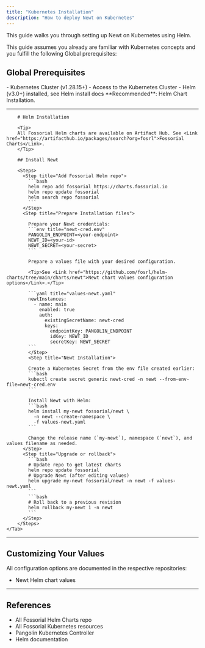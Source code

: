 ---
title: "Kubernetes Installation"
description: "How to deploy Newt on Kubernetes"
---

This guide walks you through setting up Newt on Kubernetes using Helm.

This guide assumes you already are familiar with Kubernetes concepts and you fulfill the following Global prerequisites:

## Global Prerequisites

<Check>
- Kubernetes Cluster (v1.28.15+)
- Access to the Kubernetes Cluster
- Helm (v3.0+) installed, see <Link href="https://helm.sh/docs/intro/install/">Helm install docs</Link>
</Check>

<Tip>
**Recommended**: Helm Chart Installation.
</Tip>

---

<Tabs>
	<Tab title="Helm">

		# Helm Installation

		<Tip>
		All Fossorial Helm charts are available on Artifact Hub. See <Link href="https://artifacthub.io/packages/search?org=fosrl">Fossorial Charts</Link>.
		</Tip>

		## Install Newt

		<Steps>
		  <Step title="Add Fossorial Helm repo">
		    ```bash
		    helm repo add fossorial https://charts.fossorial.io
		    helm repo update fossorial
		    helm search repo fossorial
		    ```
		  </Step>
		  <Step title="Prepare Installation files">

			Prepare your Newt credentials:
		    ```env title="newt-cred.env"
			PANGOLIN_ENDPOINT=<your-endpoint>
			NEWT_ID=<your-id>
			NEWT_SECRET=<your-secret>
			```

		    Prepare a values file with your desired configuration.

			<Tip>See <Link href="https://github.com/fosrl/helm-charts/tree/main/charts/newt">Newt chart values configuration options</Link>.</Tip>

		    ```yaml title="values-newt.yaml"
			newtInstances:
			  - name: main
			    enabled: true
			    auth:
			      existingSecretName: newt-cred
			      keys:
			        endpointKey: PANGOLIN_ENDPOINT
			        idKey: NEWT_ID
			        secretKey: NEWT_SECRET
		    ```
			</Step>
			<Step title="Newt Installation">

			Create a Kubernetes Secret from the env file created earlier:
			```bash
			kubectl create secret generic newt-cred -n newt --from-env-file=newt-cred.env
			```

			Install Newt with Helm:
		    ```bash
		    helm install my-newt fossorial/newt \
		      -n newt --create-namespace \
		      -f values-newt.yaml
		    ```

			Change the release name (`my-newt`), namespace (`newt`), and values filename as needed.
		  </Step>
		  <Step title="Upgrade or rollback">
		    ```bash
			# Update repo to get latest charts
			helm repo update fossorial
			# Upgrade Newt (after editing values)
		    helm upgrade my-newt fossorial/newt -n newt -f values-newt.yaml
		    ```
			```bash
			# Roll back to a previous revision
		    helm rollback my-newt 1 -n newt
		    ```
		  </Step>
		</Steps>
	</Tab>
</Tabs>

---

## Customizing Your Values

All configuration options are documented in the respective repositories:

- <Link href="https://github.com/fosrl/helm-charts/tree/main/charts/newt">Newt Helm chart values</Link>

---

## References

 - <Link href="https://github.com/fosrl/helm-charts">All Fossorial Helm Charts repo</Link>
 - <Link href="https://github.com/fosrl/kubernetes">All Fossorial Kubernetes resources</Link>
 - <Link href="https://github.com/fosrl/pangolin-kube-controller">Pangolin Kubernetes Controller</Link>
 - <Link href="https://helm.sh/docs/">Helm documentation</Link>
